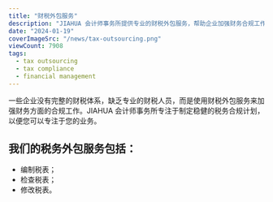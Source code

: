 ```yaml
---
title: "财税外包服务"
description: "JIAHUA 会计师事务所提供专业的财税外包服务，帮助企业加强财务合规工作，专注于业务发展。我们的服务包括编制税表、检查税表和修改税表。"
date: "2024-01-19"
coverImageSrc: "/news/tax-outsourcing.png"
viewCount: 7908
tags:
  - tax outsourcing
  - tax compliance
  - financial management
---
```


一些企业没有完整的财税体系，缺乏专业的财税人员，而是使用财税外包服务来加强财务方面的合规工作。JIAHUA 会计师事务所专注于制定稳健的税务合规计划，以便您可以专注于您的业务。

## 我们的税务外包服务包括：

- 编制税表；
- 检查税表；
- 修改税表。